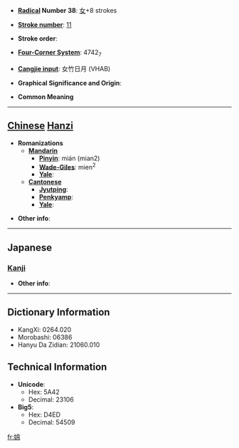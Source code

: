 * '''[[Wiktionary:Chinese radical index| Radical]] Number 38''': [[Wiktionary:Chinese radical index 女|女]]+8 strokes

* '''[[Wiktionary:Chinese total strokes index|Stroke number]]''': [[Wiktionary:Chinese total strokes index 11|11]]

* '''Stroke order''': 

* '''[[Wiktionary:Chinese four corner index|Four-Corner System]]''': 4742<sub>7</sub>

* '''[[Wiktionary:Chinese Cangjie index|Cangjie input]]''': 女竹日月 (VHAB)

* '''Graphical Significance and Origin''': 

* '''Common Meaning'''

----

== [[Chinese]] [[Hanzi]] ==

* '''Romanizations'''
** '''[[Mandarin]]'''
*** '''[[Pinyin]]''': mián (mian2)
*** '''[[Wade-Giles]]''': mien<sup>2</sup>
*** '''[[Yale]]''': 
** '''[[Cantonese]]'''
*** '''[[Jyutping]]''':
*** '''[[Penkyamp]]''': 
*** '''[[Yale]]''': 

* '''Other info''': 

----

==Japanese==
===[[Kanji]]===
{{kanji|on readings=|kun readings=[[べん]] (ben), [[めん]] (men)}}

* '''Other info''':  

----

== Dictionary Information ==

* KangXi: 0264.020
* Morobashi: 06386
* Hanyu Da Zidian: 21060.010

== Technical Information ==

* '''Unicode''':
** Hex: 5A42
** Decimal: 23106
* '''Big5''':
** Hex: D4ED
** Decimal: 54509

[[fr:婂]]